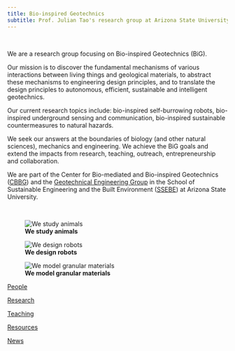 ```yaml
---
title: Bio-inspired Geotechnics 
subtitle: Prof. Julian Tao's research group at Arizona State University
---
```


<br>

We are a research group focusing on Bio-inspired Geotechnics (BiG).

Our mission is to discover the fundamental mechanisms of various interactions between living things and geological materials, to abstract these mechanisms to engineering design principles, and to translate the design principles to autonomous, efficient, sustainable and intelligent geotechnics.

Our current research topics include: bio-inspired self-burrowing robots, bio-inspired underground sensing and communication, bio-inspired sustainable countermeasures to natural hazards.

We seek our answers at the boundaries of biology (and other natural sciences), mechanics and engineering.
We achieve the BiG goals and extend the impacts from research, teaching, outreach, entrepreneurship and collaboration.

We are part of the Center for Bio-mediated and Bio-inspired Geotechnics ([CBBG](https://cbbg.engineering.asu.edu/)) and the [Geotechnical Engineering Group](https://geotechasu.github.io/soilrocks/) in the School of Sustainable Engineering and the Built Environment ([SSEBE](https://ssebe.engineering.asu.edu/)) at Arizona State University.

<br>

::: {.card-group .text-center}

::: {.card .border-light}
![**We study animals**](img/clams.png)
:::

::: {.card .border-light}
![**We design robots** ](img/softrobots.png)
:::

::: {.card .border-light}
![**We model granular materials**](img/photoelastics.png)
:::
:::


::: {.card-group .text-center}

::: {.card .border-light}
[](./people.qmd){.bi .bi-people .huge}
[People](./people.qmd){.btn .btn-primary}
:::

::: {.card .border-light}
[](./research.qmd){.bi .bi-book-half .huge}
[Research](./research.qmd){.btn .btn-primary}
:::

::: {.card .border-light}
[](./teaching.qmd){.bi .bi-easel .huge}
[Teaching](./teaching.qmd){.btn .btn-primary}
:::

::: {.card .border-light}
[](./resources.qmd){.bi .bi-gear-wide-connected .huge}
[Resources](./resources.qmd){.btn .btn-primary}
:::

::: {.card .border-light}
[](./news.qmd){.bi .bi-newspaper .huge}
[News](./news.qmd){.btn .btn-primary}
:::

:::
